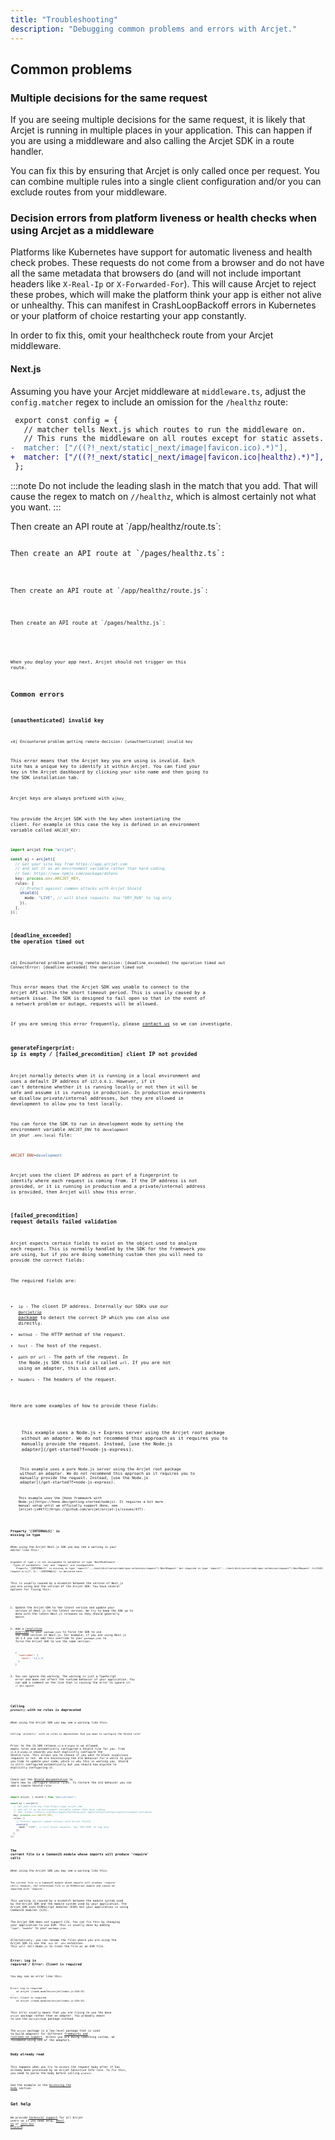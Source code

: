 ```yaml
---
title: "Troubleshooting"
description: "Debugging common problems and errors with Arcjet."
---
```




## Common problems

### Multiple decisions for the same request

If you are seeing multiple decisions for the same request, it is likely that
Arcjet is running in multiple places in your application. This can happen if you
are using a middleware and also calling the Arcjet SDK in a route handler.

You can fix this by ensuring that Arcjet is only called once per request. You
can combine multiple rules into a single client configuration and/or you can
exclude routes from your middleware.

### Decision errors from platform liveness or health checks when using Arcjet as a middleware

Platforms like Kubernetes have support for automatic liveness and health
check probes. These requests do not come from a browser and do not have all
the same metadata that browsers do (and will not include important headers
like `X-Real-Ip` or `X-Forwarded-For`). This will cause Arcjet to reject these
probes, which will make the platform think your app is either not alive or
unhealthy. This can manifest in CrashLoopBackoff errors in Kubernetes or your
platform of choice restarting your app constantly.

In order to fix this, omit your healthcheck route from your Arcjet middleware.

#### Next.js

Assuming you have your Arcjet middleware at `middleware.ts`, adjust the
`config.matcher` regex to include an omission for the `/healthz` route:

```diff
 export const config = {
   // matcher tells Next.js which routes to run the middleware on.
   // This runs the middleware on all routes except for static assets.
-  matcher: ["/((?!_next/static|_next/image|favicon.ico).*)"],
+  matcher: ["/((?!_next/static|_next/image|favicon.ico|healthz).*)"],
 };
```

:::note
Do not include the leading slash in the match that you add. That will cause
the regex to match on `//healthz`, which is almost certainly not what you want.
:::

<Tabs>
<TabItem label="TS (App)">
Then create an API route at `/app/healthz/route.ts`:

<Code code={HealthzRouteAppTS} title="app/healthz/route.ts" lang="ts" />
</TabItem>
<TabItem label="TS (Pages)">
Then create an API route at `/pages/healthz.ts`:

<Code code={HealthzRoutePagesTS} title="pages/healthz.ts" lang="ts" />
</TabItem>
<TabItem label="JS (App)">
Then create an API route at `/app/healthz/route.js`:

<Code code={HealthzRouteAppJS} title="app/healthz/route.js" lang="js" />
</TabItem>
<TabItem label="JS (Pages)">
Then create an API route at `/pages/healthz.js`:

<Code code={HealthzRoutePagesJS} title="pages/healthz.js" lang="js" />
</TabItem>
</Tabs>

When you deploy your app next, Arcjet should not trigger on this route.

## Common errors

### [unauthenticated] invalid key

```text
✦Aj Encountered problem getting remote decision: [unauthenticated] invalid key
```

This error means that the Arcjet key you are using is invalid. Each site has a
unique key to identify it within Arcjet. You can find your key in the Arcjet
dashboard by clicking your site name and then going to the SDK installation tab.

Arcjet keys are always prefixed with `ajkey_`

You provide the Arcjet SDK with the key when instantiating the client. For
example in this case the key is defined in an environment variable called
`ARCJET_KEY`:

```ts "process.env.ARCJET_KEY"
import arcjet from "arcjet";

const aj = arcjet({
  // Get your site key from https://app.arcjet.com
  // and set it as an environment variable rather than hard coding.
  // See: https://www.npmjs.com/package/dotenv
  key: process.env.ARCJET_KEY,
  rules: [
    // Protect against common attacks with Arcjet Shield
    shield({
      mode: "LIVE", // will block requests. Use "DRY_RUN" to log only
    }),
  ],
});
```

### [deadline_exceeded] the operation timed out

```text
✦Aj Encountered problem getting remote decision: [deadline_exceeded] the operation timed out
ConnectError: [deadline_exceeded] the operation timed out
```

This error means that the Arcjet SDK was unable to connect to the Arcjet API
within the short timeout period. This is usually caused by a network issue. The
SDK is designed to fail open so that in the event of a network problem or
outage, requests will be allowed.

If you are seeing this error frequently, please [contact us](/support) so we can
investigate.

### generateFingerprint: ip is empty / [failed_precondition] client IP not provided

Arcjet normally detects when it is running in a local environment and uses a
default IP address of `127.0.0.1`. However, if it can't determine whether it is
running locally or not then it will be safe and assume it is running in
production. In production environments we disallow private/internal addresses,
but they are allowed in development to allow you to test locally.

You can force the SDK to run in development mode by setting the environment
variable `ARCJET_ENV` to `development` in your `.env.local` file:

```ini title=".env.local"
ARCJET_ENV=development
```

Arcjet uses the client IP address as part of a fingerprint to identify where
each request is coming from. If the IP address is not provided, or it is running
in production and a private/internal address is provided, then Arcjet will show
this error.

### [failed_precondition] request details failed validation

Arcjet expects certain fields to exist on the object used to analyze each
request. This is normally handled by the SDK for the framework you are using,
but if you are doing something custom then you will need to provide the correct
fields:

The required fields are:

- `ip` - The client IP address. Internally our SDKs use our [`@arcjet/ip`
  package](https://github.com/arcjet/arcjet-js/tree/main/ip#example) to detect
  the correct IP which you can also use directly.
- `method` - The HTTP method of the request.
- `host` - The host of the request.
- `path` or `url` - The path of the request. In the Node.js SDK this field is
  called `url`. If you are not using an adapter, this is called `path`.
- `headers` - The headers of the request.

Here are some examples of how to provide these fields:

<Tabs>
  <TabItem label="Node.js + Express">
    This example uses a Node.js + Express server using the Arcjet root package
    without an adapter. We do not recommend this approach as it requires you to
    manually provide the request. Instead, [use the Node.js
    adapter](/get-started?f=node-js-express).
    <Code code={RequestFieldsExpressTS} lang="ts" />
  </TabItem>
  <TabItem label="Node.js">
    This example uses a pure Node.js server using the Arcjet root package
    without an adapter. We do not recommend this approach as it requires you to
    manually provide the request. Instead, [use the Node.js
    adapter](/get-started?f=node-js-express).
    <Code code={RequestFieldsTS} lang="ts" />
  </TabItem>
  <TabItem label="Hono + Node.js">
    This example uses the [Hono framework with
    Node.js](https://hono.dev/getting-started/nodejs). It requires a bit more
    manual setup until we officially support Hono, see
    [arcjet-js#477](https://github.com/arcjet/arcjet-js/issues/477).
    <Code code={RequestFieldsHonoNodeTS} lang="ts" />
  </TabItem>
</Tabs>

### Property '[INTERNALS]' is missing in type

When using the Arcjet Next.js SDK you may see a warning in your editor like this:

```text
Argument of type x is not assignable to parameter of type 'NextMiddleware'.
  Types of parameters 'req' and 'request' are incompatible.
    Property '[INTERNALS]' is missing in type 'import(".../next/dist/server/web/spec-extension/request").NextRequest' but required in type 'import(".../next/dist/server/web/spec-extension/request").NextRequest'.ts(2345)
request.d.ts(7, 5): '[INTERNALS]' is declared here.
```

This is usually caused by a mismatch between the version of Next.js you are using
and the version of the Arcjet SDK. You have several options for fixing this:

1. Update the Arcjet SDK to the latest version and update your version of
   Next.js to the latest version. We try to keep the SDK up to date with the
   latest Next.js releases so they should generally match.
2. Add a [resolution
   override](https://docs.npmjs.com/cli/v10/configuring-npm/package-json#overrides)
   to your `package.json` to force the SDK to use the same version of Next.js.
   For example, if you are using Next.js 14.1.4 you can add this override to
   your `package.json` to force the Arcjet SDK to use the same version:

   ```json
   {
     "overrides": {
       "next": "14.1.4"
     }
   }
   ```

3. You can ignore the warning. The warning is just a TypeScript error and does
   not affect the runtime behavior of your application. You can add a comment on
   the line that is causing the error to ignore it: `// @ts-ignore`

### Calling `protect()` with no rules is deprecated

When using the Arcjet SDK you may see a warning like this:

```text
Calling `protect()` with no rules is deprecated. Did you mean to configure the Shield rule?
```

Prior to the JS SDK release `v1.0.0-alpha.12` we allowed empty rules and
automatically configured a Shield rule for you. From `v1.0.0-alpha.12` onwards
you must explicitly configure the Shield rule. This allows you to choose if you
want to block suspicious requests or not. We are maintaining the old behavior
for a while to give you time to update your code, which is why this is warning
you. Shield is still configured automatically but you should now migrate to
explicitly configuring it.

Check out the [Shield documentation](/shield/concepts) to learn how to configure
Shield rules. To restore the old behavior you can add a simple Shield rule:

```ts
import arcjet, { shield } from "@arcjet/next";

const aj = arcjet({
  // Get your site key from https://app.arcjet.com
  // and set it as an environment variable rather than hard coding.
  // See: https://nextjs.org/docs/pages/building-your-application/configuring/environment-variables
  key: process.env.ARCJET_KEY,
  rules: [
    // Protect against common attacks with Arcjet Shield
    shield({
      mode: "LIVE", // will block requests. Use "DRY_RUN" to log only
    }),
  ],
});
```

### The current file is a CommonJS module whose imports will produce 'require' calls

When using the Arcjet SDK you may see a warning like this:

```text
The current file is a CommonJS module whose imports will produce 'require'
calls; however, the referenced file is an ECMAScript module and cannot be
imported with 'require'.
```

This warning is caused by a mismatch between the module system used by the
Arcjet SDK and the module system used by your application. The Arcjet SDK uses
ECMAScript modules (ESM) but your application is using CommonJS modules (CJS).

The Arcjet SDK does not support CJS. You can fix this by changing your
application to use ESM. This is usually done by adding `"type": "module"` to
your `package.json`.

Alternatively, you can rename the files where you are using the Arcjet SDK to use
the `.mjs` or `.mts` extension. This will tell Node.js to treat the file as an
ESM file.

### Error: Log is required / Error: Client is required

You may see an error like this:

```text
Error: Log is required
    at arcjet (/node_modules/arcjet/index.js:520:15)
...
Error: Client is required
    at arcjet (/node_modules/arcjet/index.js:526:15)
```

This error usually means that you are trying to use the base `arcjet` package
rather than an adapter. You probably meant to use the `@arcjet/node` package
instead.

The `arcjet` package is a low-level package that is used to build adapters for
different [frameworks and runtimes we support](/get-started). Unless you are
doing something custom, we recommend using one of the adapters.

### Body already read

This happens when you try to access the request body after it has already been
processed by an Arcjet Sensitive Info rule. To fix this, you need to parse the
body before calling `protect`.

See the example in the [Accessing the
body](/sensitive-info/reference/nodejs#accessing-the-body) section.

## Get help

We provide [technical support](/support) for all Arcjet users so if you need
help, [email us](mailto:support@arcjet.com) or [join our
Discord](https://discord.gg/TPra6jqZDC).

<Comments />
